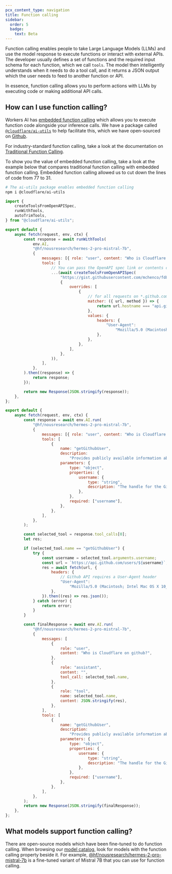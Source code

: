 ```yaml
---
pcx_content_type: navigation
title: Function calling
sidebar:
  order: 5
  badge:
    text: Beta
---
```



Function calling enables people to take Large Language Models (LLMs) and use the model response to execute functions or interact with external APIs. The developer usually defines a set of functions and the required input schema for each function, which we call `tools`. The model then intelligently understands when it needs to do a tool call, and it returns a JSON output which the user needs to feed to another function or API.

In essence, function calling allows you to perform actions with LLMs by executing code or making additional API calls.

<Stream videoId="603e94c9803b4779dd612493c0dd7125" videoTitle="placeholder" />

## How can I use function calling?

Workers AI has [embedded function calling](/workers-ai/function-calling/embedded/) which allows you to execute function code alongside your inference calls. We have a package called [`@cloudflare/ai-utils`](https://www.npmjs.com/package/@cloudflare/ai-utils) to help facilitate this, which we have open-sourced on [Github](https://github.com/cloudflare/ai-utils).

For industry-standard function calling, take a look at the documentation on [Traditional Function Calling](/workers-ai/function-calling/traditional/).

To show you the value of embedded function calling, take a look at the example below that compares traditional function calling with embedded function calling. Embedded function calling allowed us to cut down the lines of code from 77 to 31.

<Tabs> <TabItem label="Embedded">

```sh
# The ai-utils package enables embedded function calling
npm i @cloudflare/ai-utils
```

```js title="Embedded function calling example"
import {
	createToolsFromOpenAPISpec,
	runWithTools,
	autoTrimTools,
} from "@cloudflare/ai-utils";

export default {
	async fetch(request, env, ctx) {
		const response = await runWithTools(
			env.AI,
			"@hf/nousresearch/hermes-2-pro-mistral-7b",
			{
				messages: [{ role: "user", content: "Who is Cloudflare on github?" }],
				tools: [
					// You can pass the OpenAPI spec link or contents directly
					...(await createToolsFromOpenAPISpec(
						"https://gist.githubusercontent.com/mchenco/fd8f20c8f06d50af40b94b0671273dc1/raw/f9d4b5cd5944cc32d6b34cad0406d96fd3acaca6/partial_api.github.com.json",
						{
							overrides: [
								{
									// for all requests on *.github.com, we'll need to add a User-Agent.
									matcher: ({ url, method }) => {
										return url.hostname === "api.github.com";
									},
									values: {
										headers: {
											"User-Agent":
												"Mozilla/5.0 (Macintosh; Intel Mac OS X 10_15_7) AppleWebKit/537.36 (KHTML, like Gecko) Chrome/112.0.0.0 Safari/537.36",
										},
									},
								},
							],
						},
					)),
				],
			},
		).then((response) => {
			return response;
		});

		return new Response(JSON.stringify(response));
	},
};
```

</TabItem> <TabItem label="Traditional">

```js title="Traditional function calling example"
export default {
	async fetch(request, env, ctx) {
		const response = await env.AI.run(
			"@hf/nousresearch/hermes-2-pro-mistral-7b",
			{
				messages: [{ role: "user", content: "Who is Cloudflare on github?" }],
				tools: [
					{
						name: "getGithubUser",
						description:
							"Provides publicly available information about someone with a GitHub account.",
						parameters: {
							type: "object",
							properties: {
								username: {
									type: "string",
									description: "The handle for the GitHub user account.",
								},
							},
							required: ["username"],
						},
					},
				],
			},
		);

		const selected_tool = response.tool_calls[0];
		let res;

		if (selected_tool.name == "getGithubUser") {
			try {
				const username = selected_tool.arguments.username;
				const url = `https://api.github.com/users/${username}`;
				res = await fetch(url, {
					headers: {
						// Github API requires a User-Agent header
						"User-Agent":
							"Mozilla/5.0 (Macintosh; Intel Mac OS X 10_15_7) AppleWebKit/537.36 (KHTML, like Gecko) Chrome/112.0.0.0 Safari/537.36",
					},
				}).then((res) => res.json());
			} catch (error) {
				return error;
			}
		}

		const finalResponse = await env.AI.run(
			"@hf/nousresearch/hermes-2-pro-mistral-7b",
			{
				messages: [
					{
						role: "user",
						content: "Who is Cloudflare on github?",
					},
					{
						role: "assistant",
						content: "",
						tool_call: selected_tool.name,
					},
					{
						role: "tool",
						name: selected_tool.name,
						content: JSON.stringify(res),
					},
				],
				tools: [
					{
						name: "getGithubUser",
						description:
							"Provides publicly available information about someone with a GitHub account.",
						parameters: {
							type: "object",
							properties: {
								username: {
									type: "string",
									description: "The handle for the GitHub user account.",
								},
							},
							required: ["username"],
						},
					},
				],
			},
		);
		return new Response(JSON.stringify(finalResponse));
	},
};
```

</TabItem> </Tabs>

## What models support function calling?

There are open-source models which have been fine-tuned to do function calling. When browsing our [model catalog](/workers-ai/models/), look for models with the function calling property beside it. For example, [@hf/nousresearch/hermes-2-pro-mistral-7b](/workers-ai/models/hermes-2-pro-mistral-7b/) is a fine-tuned variant of Mistral 7B that you can use for function calling.
